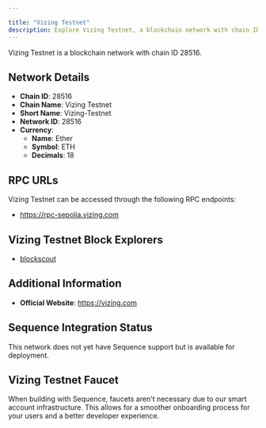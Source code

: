 ```yaml
---

title: "Vizing Testnet"
description: Explore Vizing Testnet, a blockchain network with chain ID 28516. Learn about its native currency, Ether, and how to interact with the network.
---
```




Vizing Testnet is a blockchain network with chain ID 28516.

## Network Details

- **Chain ID**: 28516
- **Chain Name**: Vizing Testnet
- **Short Name**: Vizing-Testnet
- **Network ID**: 28516
- **Currency**: 
  - **Name**: Ether
  - **Symbol**: ETH
  - **Decimals**: 18

## RPC URLs

Vizing Testnet can be accessed through the following RPC endpoints:

- https://rpc-sepolia.vizing.com

## Vizing Testnet Block Explorers

- [blockscout](https://explorer-sepolia.vizing.com)

## Additional Information

- **Official Website**: https://vizing.com

## Sequence Integration Status

This network does not yet have Sequence support but is available for deployment.

## Vizing Testnet Faucet

When building with Sequence, faucets aren't necessary due to our smart account infrastructure. This allows for a smoother onboarding process for your users and a better developer experience.
